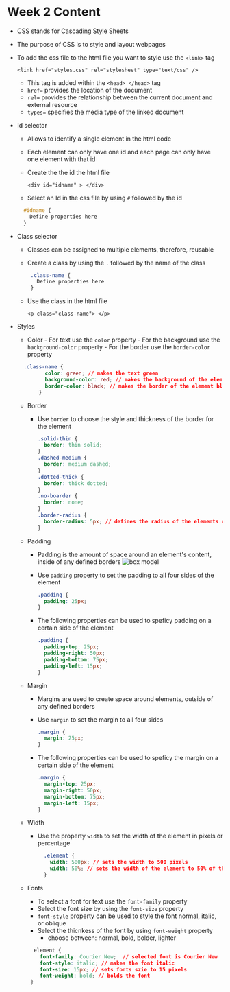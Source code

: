 # Week 2 Content

- CSS stands for Cascading Style Sheets

- The purpose of CSS is to style and layout webpages

- To add the css file to the html file you want to style use the `<link>` tag

  `<link href="styles.css" rel="stylesheet" type="text/css" /> `

  - This tag is added within the `<head> </head>` tag
  - `href=` provides the location of the document
  - `rel=` provides the relationship between the current document and external resource
  - `types=` specifies the media type of the linked document

- Id selector

  - Allows to identify a single element in the html code
  - Each element can only have one id and each page can only have one element with that id
  - Create the the id the html file

    `<div id="idname" > </div>`

  - Select an Id in the css file by using `#` followed by the id

  ```css
    #idname {
      Define properties here
    }
  ```

- Class selector

  - Classes can be assigned to multiple elements, therefore, reusable
  - Create a class by using the `.` followed by the name of the class

    ```css
     .class-name {
       Define properties here
     }
    ```

  - Use the class in the html file

    `<p class="class-name"> </p>`

- Styles

  - Color - For text use the `color` property - For the background use the `background-color` property - For the border use the `border-color` property

  ```css
    .class-name {
           color: green; // makes the text green
           background-color: red; // makes the background of the element red
           border-color: black; // makes the border of the element black
         }
  ```

  - Border

    - Use `border` to choose the style and thickness of the border for the element

      ```css
      .solid-thin {
        border: thin solid;
      }
      .dashed-medium {
        border: medium dashed;
      }
      .dotted-thick {
        border: thick dotted;
      }
      .no-boarder {
        border: none;
      }
      .border-radius {
        border-radius: 5px; // defines the radius of the elements corners
      }
      ```

  - Padding

    - Padding is the amount of space around an element's content, inside of any defined borders
      ![box model](/images/box-model.png "box model")
    - Use `padding` property to set the padding to all four sides of the element
      ```css
      .padding {
        padding: 25px;
      }
      ```
    - The following properties can be used to speficy padding on a certain side of the element

      ```css
      .padding {
        padding-top: 25px;
        padding-right: 50px;
        padding-bottom: 75px;
        padding-left: 15px;
      }
      ```

  - Margin

    - Margins are used to create space around elements, outside of any defined borders
    - Use `margin` to set the margin to all four sides
      ```css
      .margin {
        margin: 25px;
      }
      ```
    - The following properties can be used to speficy the margin on a certain side of the element

      ```css
      .margin {
        margin-top: 25px;
        margin-right: 50px;
        margin-bottom: 75px;
        margin-left: 15px;
      }
      ```

  - Width

    - Use the property `width` to set the width of the element in pixels or percentage

      ```css
        .element {
          width: 500px; // sets the width to 500 pixels
          width: 50%; // sets the width of the element to 50% of the parent element
        }

      ```

  - Fonts

    - To select a font for text use the `font-family` property
    - Select the font size by using the `font-size` property
    - `font-style` property can be used to style the font normal, italic, or oblique
    - Select the thicnkess of the font by using `font-weight` property
      - choose between: normal, bold, bolder, lighter

    ```css
      element {
        font-family: Courier New;  // selected font is Courier New
        font-style: italic; // makes the font italic
        font-size: 15px; // sets fonts szie to 15 pixels
        font-weight: bold; // bolds the font
     }
    ```
